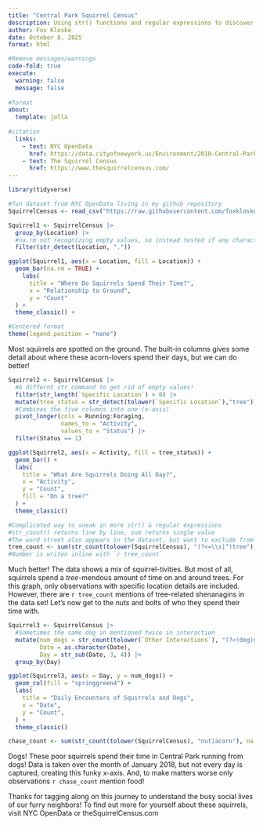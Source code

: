 ```yaml
---
title: "Central Park Squirrel Census"
description: Using str() functions and regular expressions to discover what Central Park squirrels were doing in Junuary 2018.
author: Fox Kloske
date: October 8, 2025
format: html

#Remove messages/warnings
code-fold: true
execute: 
  warning: false
  message: false
  
#format
about:
  template: jolla
  
#citation
  links:
    - text: NYC OpenData
      href: https://data.cityofnewyork.us/Environment/2018-Central-Park-Squirrel-Census      -Squirrel-Data/vfnx-vebw/about_data
    - text: The Squirrel Census
      href: https://www.thesquirrelcensus.com/
---
```


```r
library(tidyverse)

#fun dataset from NYC OpenData living in my github repository
SquirrelCensus <- read_csv("https://raw.githubusercontent.com/foxkloske/foxkloske.github.io/main/2018_Central_Park_Squirrel_Census_-_Squirrel_Data.csv")

Squirrel1 <- SquirrelCensus |>
  group_by(Location) |>
  #na.rm not recognizing empty values, so instead tested if any characters are in the value.
  filter(str_detect(Location, "."))

ggplot(Squirrel1, aes(x = Location, fill = Location)) +
  geom_bar(na.rm = TRUE) +
    labs(
      title = "Where Do Squirrels Spend Their Time?",
      x = "Relationship to Ground",
      y = "Count"
  ) +
  theme_classic() +

#Centered format
theme(legend.position = "none")
```

Most squirrels are spotted on the ground. The built-in columns gives some detail about where these acorn-lovers spend their days, but we can do better!

```r

Squirrel2 <- SquirrelCensus |>
  #A differnt str command to get rid of empty values!
  filter(str_length(`Specific Location`) > 0) |>
  mutate(tree_status = str_detect(tolower(`Specific Location`),"tree")) |>
  #Combines the five columns into one (x-axis)
  pivot_longer(cols = Running:Foraging,
               names_to = "Activity",
               values_to = "Status") |>
  filter(Status == 1)

ggplot(Squirrel2, aes(x = Activity, fill = tree_status)) +
  geom_bar() +
  labs(
    title = "What Are Squirrels Doing All Day?",
    x = "Activity",
    y = "Count",
    fill = "On a tree?"
  ) +
  theme_classic()

#Complicated way to sneak in more str() & regular expressions
#str_count() returns line by line, sum returns single value
#The word street also appears in the dataset, but want to exclude from count of tree
tree_count <- sum(str_count(tolower(SquirrelCensus), "(?<=\\s|^)tree"), na.rm = TRUE)
#Number is writen inline with `r tree_count`
```

Much better! The data shows a mix of squirrel-tivities. But most of all, squirrels spend a *tree*-mendous amount of time on and around trees. For this graph, only observations with specific location details are included. However, there are `r tree_count` mentions of tree-related shenanagins in the data set! Let's now get to the *nuts* and bolts of who they spend their time with.

```r
Squirrel3 <- SquirrelCensus |>
  #Sometimes the same dog in mentioned twice in interaction
  mutate(num_dogs = str_count(tolower(`Other Interactions`), "(?<!dog)dog"),
         Date = as.character(Date),
         Day = str_sub(Date, 3, 4)) |>
  group_by(Day)

ggplot(Squirrel3, aes(x = Day, y = num_dogs)) +
  geom_col(fill = "springgreen4") +
  labs(
    title = "Daily Encounters of Squirrels and Dogs",
    x = "Date",
    y = "Count",
  ) +
  theme_classic()

chase_count <- sum(str_count(tolower(SquirrelCensus), "nut|acorn"), na.rm = TRUE)
```

Dogs! These poor squirrels spend their time in Central Park running from dogs! Data is taken over the month of January 2018, but not every day is captured, creating this funky x-axis. And, to make matters worse only observations `r chase_count` mention food!

Thanks for tagging along on this journey to understand the busy social lives of our furry neighbors! To find out more for yourself about these squirrels, visit NYC OpenData or theSquirrelCensus.com
